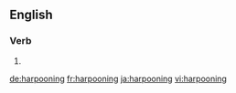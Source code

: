 ==English==

===Verb===
{{head|en}}

# {{present participle of|harpoon}}

[[de:harpooning]]
[[fr:harpooning]]
[[ja:harpooning]]
[[vi:harpooning]]